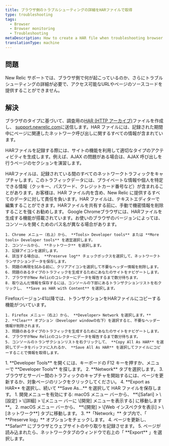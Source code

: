 ```yaml
---
title: ブラウザ側のトラブルシューティングの詳細をHARファイルで取得
type: troubleshooting
tags:
  - Browser
  - Browser monitoring
  - Troubleshooting
metaDescription: How to create a HAR file when troubleshooting browser.
translationType: machine
---
```


## 問題

New Relic サポートでは、ブラウザ側で何が起こっているのか、さらにトラブルシューティングの詳細が必要で、アクセス可能なURLやページのソースコードを提供することができません。

## 解決

ブラウザのタイプに基づいて、調査用の[HAR (HTTP アーカイブ)](https://dvcs.w3.org/hg/webperf/raw-file/tip/specs/HAR/Overview.html)ファイルを作成し、 [support.newrelic.com](https://support.newrelic.com/)に送信します。HAR ファイルには、記録された期間中にページに関連したネットワーク呼び出しに関するすべての情報が含まれています。

HARファイルを記録する際には、サイトの機能を利用して適切なタイプのアクティビティを生成します。例えば、AJAX の問題がある場合は、AJAX 呼び出しを行うページのセクションを演習します。

<Callout variant="important">
  HARファイルは、記録されている間のすべてのネットワークトラフィックをキャプチャします。このトラフィックデータには、プライベートな情報や個人を特定できる情報（クッキー、パスワード、クレジットカード番号など）が含まれることがあります。お客様は、HAR ファイル内を含め、New Relic に提供するすべてのデータに対して責任を負います。HAR ファイルは、テキストエディターで編集することができます。HARファイルを共有する前に、手動で機密情報を削除することを強くお勧めします。
</Callout>

<CollapserGroup>
  <Collapser
    id="chrome"
    title="クローム"
  >
    Google Chromeブラウザには、HARファイルを生成する機能が搭載されています。お使いのブラウザのバージョンによっては、コンソールを開くためのパス名が異なる場合があります。

    1. Chrome メニュー（右上）から、 **Tools> Developer tools** または **More tools> Developer tools** を適宜選択します。
    2. コンソールから、 **ネットワーク** を選択します。
    3. 記録アイコンを選択します。
    4. 該当する場合は、 **Preserve log** チェックボックスを選択して、ネットワークトランザクションデータを保存します。
    5. 問題の再現を試みる前に、クリアアイコンを選択して不要なヘッダー情報を削除します。
    6. 問題のあるタイプのトラフィックを生成するためにあなたのサイトをナビゲートします。
    7. ブラウザがNew Relicのコレクターにデータを報告するまで数分待ちます。
    8. 取り込んだ情報を保存するには、コンソールの下部にあるトランザクションリストを右クリックし、 **Save as HAR with Content** を選択します。
  </Collapser>

  <Collapser title="Firefoxバージョン41.x以上">
    Firefoxバージョン41以降では、トランザクションをHARファイルにコピーする機能がついています。

    1. Firefox メニュー（右上）から、 **Developer> Network を選択します。**
    2. **Clear** オプション（Developer windowの右下）を選択すると、不要なヘッダー情報が削除されます。
    3. 問題のあるタイプのトラフィックを生成するためにあなたのサイトをナビゲートします。
    4. ブラウザがNew Relicのコレクターにデータを報告するまで数分待ちます。
    5. コンソールのトランザクションリストを右クリックして、 **Copy All As HAR** を選択してデータをバッファに入れるか、 **Save All As HAR** を選択してファイルにコピーすることで情報を取得します。
  </Collapser>

  <Collapser title="マイクロソフト・エッジ">
    1. **Developer Tools** を開くには、キーボードの F12 キーを押すか、メニューで **Developer Tools** を探します。
    2. **Network** タブを選択します。
    3. ブラウザとサーバー間のトラフィックのキャプチャを開始するには、ページを更新するか、対象ページのリンクをクリックしてください。
    4. **Export as HAR** を選択し、続いて **Save As...** を選択して HAR ファイルを保存します。
  </Collapser>

  <Collapser title="Apple Safari">
    1. 開発メニューを有効にする: macOS メニュー バーから、 **\[Safari] > \[設定] > \[詳細] > \[メニュー バーに \[開発] メニューを表示する] に移動します**。
    2. macOS メニュー バーから、 **\[開発] > \[Web インスペクタを表示] > \[ネットワーク**] タブに移動します。
    3. **「Network」** タブ内で、「 **Preserve log」** オプションをチェックします。
    4. ページを更新し、 **Safari** にブラウザとウェブサイトのやり取りを記録させます。
    5. ページが読み込まれたら、ネットワークタブのウィンドウで右上の「 **Export** 」を選択します。
  </Collapser>
</CollapserGroup>